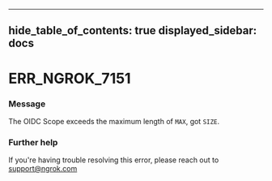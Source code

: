 

---
hide_table_of_contents: true
displayed_sidebar: docs
---


# ERR_NGROK_7151

### Message
The OIDC Scope exceeds the maximum length of `MAX`, got `SIZE`.

<ErrorDetails />



### Further help
If you're having trouble resolving this error, please reach out to [support@ngrok.com](mailto:support@ngrok.com?subject=Help%20with%20ERR_NGROK_7151)

